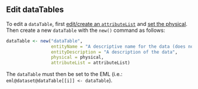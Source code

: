 ## Edit dataTables

To edit a `dataTable`, first [edit/create an `attributeList`](#edit-attributelists) and [set the physical](#set-physical). 
Then create a new `dataTable` with the `new()` command as follows:

```r
dataTable <- new("dataTable",
                 entityName = "A descriptive name for the data (does not need to be the same as the data file)",
                 entityDescription = "A description of the data",
                 physical = physical,
                 attributeList = attributeList)
```

The `dataTable` must then be set to the EML (i.e.: `eml@dataset@dataTable[[i]] <- dataTable`).
